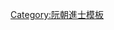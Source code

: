 {{Navbox
|name = 明命十年己丑科庭試正副榜
|title = [[阮朝明命十年己丑科貢士進士列表|明命十年（1829年）己丑科庭試正副榜]]
|titlestyle = background-color:#FFD700;
|image =
|style = width:100%;text-align:center; 
|groupstyle = text-align:center; background-color:#FFD700;
|liststyle = text-align:center;
|state = {{{state<includeonly>|collapsed</includeonly>}}}

|group1 = 第二甲<br>勅賜進士出身<br>共1名
|list1 = '''[[阮登勳]]'''

|group2 = 第三甲<br>勅賜同進士出身<br>共8名
|list2 = [[裴樻|裴玉櫃]] - [[范世顯]] - [[阮佇|阮　倧]] - [[張國用]] - [[范世忠|范世歷]] - [[吳世榮 (阮朝)|吳世榮]] - [[范璝|范　璝]] - [[陳輝樸]]

|group3 = 副榜<br>共5名
|list3 = -{[[范文合]]}- - [[楊登用]] - [[潘文雅]] - [[阮瑺|阮　瑺]] - [[陳玉瑤]]

|belowstyle = text-align: center; background-color:#FFD700;
|below='''前一科：[[Template:明命七年丙戌科庭試正榜|明命七年丙戌科]]　'''·'''　後一科：[[Template:明命十三年壬辰科庭試正副榜|明命十三年壬辰科]]'''<br>'''是科始增副榜'''
}}
<noinclude>[[Category:明命十年己丑科進士| ]]
[[Category:阮朝進士模板]]</noinclude>